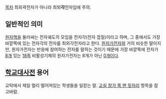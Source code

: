 [[목차]]
최외곽전자가 아니라 최외'''각'''전자임에 주의.

== 일반적인 의미 ==
[[원자핵]]을 둘러싸는 전자궤도의 모임을 전자각(전자 껍질)이라고 하며, 그 중에서도 가장 바깥쪽에 있는 전자각의 전자를 최외각전자라고 한다.
[[원자가전자]]와 거의 비슷한 말이지만, 원자가전자는 반응에 참여하는 전자를 말하는 것이기 때문에 가장 바깥쪽에 전자가 [[8]]개 있는 [[18]]족 비활성기체의 원자가전자는 8개가 아닌 [[0]]개이다.

== [[학교대사전]] 용어 ==
교탁에서 제일 멀리 떨어져있는 학생들을 일컫는 말. [[교실 창가 쪽 맨 뒷자리]] 항목을 참고바람.
